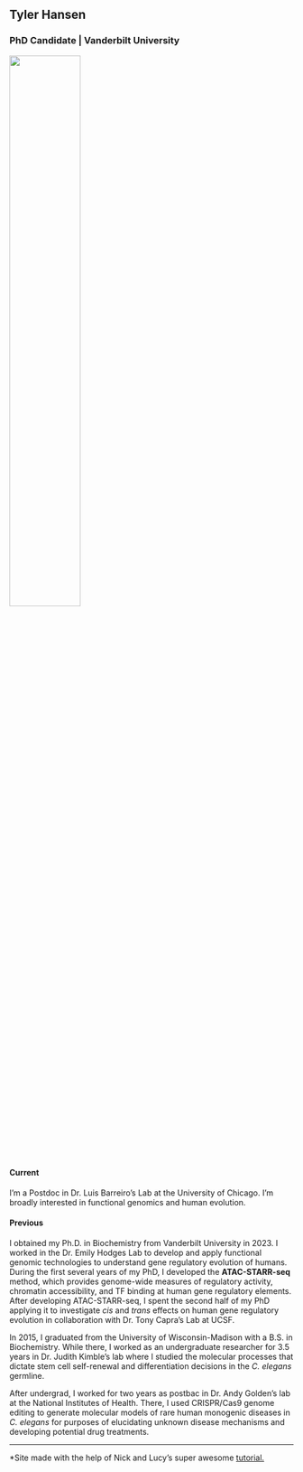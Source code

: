 ## Tyler Hansen
### PhD Candidate | Vanderbilt University

<img src="images/glacier.jpg" style="width:50%" class="center">

#### Current
I'm a Postdoc in Dr. Luis Barreiro's Lab at the University of Chicago. I'm broadly interested in functional genomics and human evolution.  

#### Previous 
I obtained my Ph.D. in Biochemistry from Vanderbilt University in 2023. I worked in the Dr. Emily Hodges Lab to develop and apply functional genomic technologies to understand gene regulatory evolution of humans. During the first several years of my PhD, I developed the __ATAC-STARR-seq__ method, which provides genome-wide measures of regulatory activity, chromatin accessibility, and TF binding at human gene regulatory elements. After developing ATAC-STARR-seq, I spent the second half of my PhD applying it to investigate _cis_ and _trans_ effects on human gene regulatory evolution in collaboration with Dr. Tony Capra's Lab at UCSF.

In 2015, I graduated from the University of Wisconsin-Madison with a B.S. in Biochemistry. While there, I worked as an undergraduate researcher for 3.5 years in Dr. Judith Kimble's lab where I studied the molecular processes that dictate stem cell self-renewal and differentiation decisions in the _C. elegans_ germline. 

After undergrad, I worked for two years as postbac in Dr. Andy Golden's lab at the National Institutes of Health. There, I used CRISPR/Cas9 genome editing to generate molecular models of rare human monogenic diseases in _C. elegans_ for purposes of elucidating unknown disease mechanisms and developing potential drug treatments. 

***   
*Site made with the help of Nick and Lucy's super awesome [tutorial.](http://nickstrayer.me/RMarkdown_Sites_tutorial/)